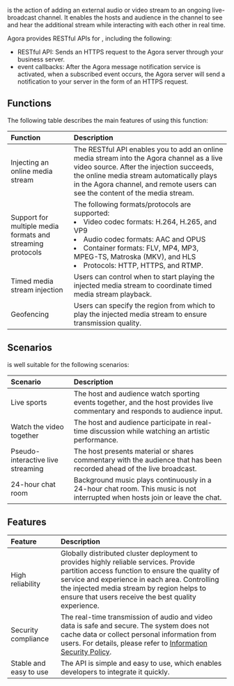<Vg k="MPULL" /> is the action of adding an external audio or video stream to an ongoing live-broadcast channel. It enables the hosts and audience in the channel to see and hear the additional stream while interacting with each other in real time.

Agora provides RESTful APIs for <Vg k="MPULL" />, including the following:

- <Vg k="MPULL" /> RESTful API: Sends an HTTPS request to the Agora server through your business server.
- <Vg k="MPULL" /> event callbacks: After the Agora message notification service is activated, when a subscribed event occurs, the Agora server will send a notification to your server in the form of an HTTPS request.

## Functions

The following table describes the main features of using this function:

| Function                                                   | Description                                                  |
| :--------------------------------------------------------- | :----------------------------------------------------------- |
| Injecting an online media stream                           | The <Vg k="MPULL" /> RESTful API enables you to add an online media stream into the Agora channel as a live video source. After the injection succeeds, the online media stream automatically plays in the Agora channel, and remote users can see the content of the media stream. |
| Support for multiple media formats and streaming protocols | The following formats/protocols are supported:<li>Video codec formats: H.264, H.265, and VP9</li><li>Audio codec formats: AAC and OPUS</li><li>Container formats: FLV, MP4, MP3, MPEG-TS, Matroska (MKV), and HLS</li><li>Protocols: HTTP, HTTPS, and RTMP.</li> |
| Timed media stream injection                               | Users can control when to start playing the injected media stream to coordinate timed media stream playback. |
| Geofencing                     | Users can specify the region from which to play the injected media stream to ensure transmission quality. |

## Scenarios

<Vg k="MPULL" /> is well suitable for the following scenarios:

| Scenario                          | Description                                                  |
| :-------------------------------- | :----------------------------------------------------------- |
| Live sports                       | The host and audience watch sporting events together, and the host provides live commentary and responds to audience input. |
| Watch the video together          | The host and audience participate in real-time discussion while watching an artistic performance. |
| Pseudo-interactive live streaming | The host presents material or shares commentary with the audience that has been recorded ahead of the live broadcast. |
| 24-hour chat room                 | Background music plays continuously in a 24-hour chat room. This music is not interrupted when hosts join or leave the chat. |



## Features

| Feature                | Description                                                  |
| :--------------------- | :----------------------------------------------------------- |
| High reliability       | Globally distributed cluster deployment to provides highly reliable services. Provide partition access function to ensure the quality of service and experience in each area. Controlling the injected media stream by region helps to ensure that users receive the best quality experience. |
| Security compliance    | The real-time transmission of audio and video data is safe and secure. The system does not cache data or collect personal information from users. For details, please refer to [Information Security Policy](../reference/security). |
| Stable and easy to use | The API is simple and easy to use, which enables developers to integrate it quickly. |
